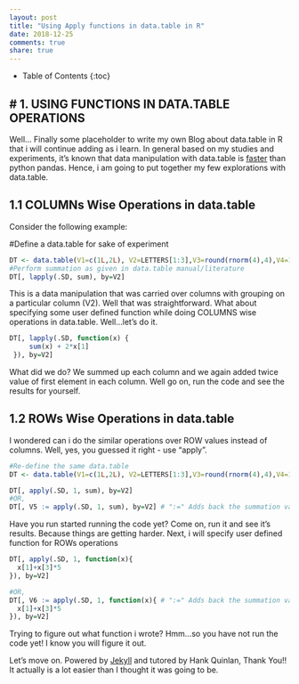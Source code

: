 ```yaml
---
layout: post
title: "Using Apply functions in data.table in R"
date: 2018-12-25
comments: true
share: true
---
```


* Table of Contents
{:toc}

# 1. USING FUNCTIONS IN DATA.TABLE OPERATIONS 
---

Well... Finally some placeholder to write my own Blog about data.table in R that i will continue adding as i learn. In general based on my studies and experiments, it's known that data manipulation with data.table is [faster][1] than python pandas. Hence, i am going to put together my few explorations with data.table. 

## 1.1 COLUMNs Wise Operations in data.table 

Consider the following example:

#Define a data.table for sake of experiment

```r
DT <- data.table(V1=c(1L,2L), V2=LETTERS[1:3],V3=round(rnorm(4),4),V4=1:12)
#Perform summation as given in data.table manual/literature
DT[, lapply(.SD, sum), by=V2]
```

This is a data manipulation that was carried over columns with grouping on a particular column (V2). Well that was straightforward.
What about specifying some user defined function while doing COLUMNS wise operations in data.table. Well...let's do it.

```r
DT[, lapply(.SD, function(x) {
     sum(x) + 2*x[1]
 }), by=V2]
```

What did we do? We summed up each column and we again added twice value of first element in each column. Well go on, run the code and see the results for yourself.

## 1.2 ROWs Wise Operations in data.table 
I wondered can i do the similar operations over ROW values instead of columns. Well, yes, you guessed it right - use "apply".

```r
#Re-define the same data.table
DT <- data.table(V1=c(1L,2L), V2=LETTERS[1:3],V3=round(rnorm(4),4),V4=1:12)

DT[, apply(.SD, 1, sum), by=V2]
#OR,
DT[, V5 := apply(.SD, 1, sum), by=V2] # ":=" Adds back the summation value to DT table
```

Have you run started running the code yet? Come on, run it and see it's results. Because things are getting harder. Next, i will specify user defined function for ROWs operations

```r
DT[, apply(.SD, 1, function(x){
  x[1]+x[3]*5
}), by=V2]

#OR,
DT[, V6 := apply(.SD, 1, function(x){ # ":=" Adds back the summation value to DT table
  x[1]+x[3]*5
}), by=V2]

```

Trying to figure out what function i wrote? Hmm...so you have not run the code yet! I know you will figure it out.

Let's move on. 
Powered by [Jekyll](http://jekyllrb.com) and tutored by Hank Quinlan, Thank You!! It actually is a lot easier than I thought it was going to be.


[1]: https://github.com/Rdatatable/data.table/wiki/Benchmarks-%3A-Grouping "Data Manipulation with Python Pandas and R Data.Table"
